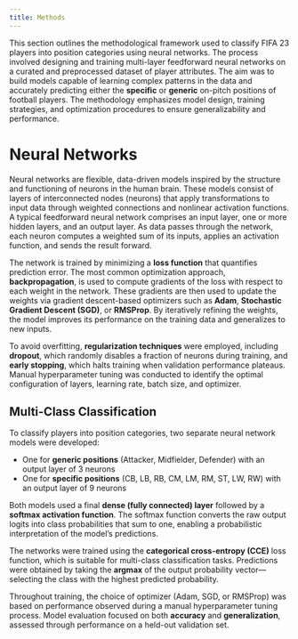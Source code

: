 ```yaml
---
title: Methods
---
```


This section outlines the methodological framework used to classify FIFA 23 players into position categories using neural networks. The process involved designing and training multi-layer feedforward neural networks on a curated and preprocessed dataset of player attributes. The aim was to build models capable of learning complex patterns in the data and accurately predicting either the **specific** or **generic** on-pitch positions of football players. The methodology emphasizes model design, training strategies, and optimization procedures to ensure generalizability and performance.


# Neural Networks

Neural networks are flexible, data-driven models inspired by the structure and functioning of neurons in the human brain. These models consist of layers of interconnected nodes (neurons) that apply transformations to input data through weighted connections and nonlinear activation functions. A typical feedforward neural network comprises an input layer, one or more hidden layers, and an output layer. As data passes through the network, each neuron computes a weighted sum of its inputs, applies an activation function, and sends the result forward.

The network is trained by minimizing a **loss function** that quantifies prediction error. The most common optimization approach, **backpropagation**, is used to compute gradients of the loss with respect to each weight in the network. These gradients are then used to update the weights via gradient descent-based optimizers such as **Adam**, **Stochastic Gradient Descent (SGD)**, or **RMSProp**. By iteratively refining the weights, the model improves its performance on the training data and generalizes to new inputs.

To avoid overfitting, **regularization techniques** were employed, including **dropout**, which randomly disables a fraction of neurons during training, and **early stopping**, which halts training when validation performance plateaus. Manual hyperparameter tuning was conducted to identify the optimal configuration of layers, learning rate, batch size, and optimizer.

## Multi-Class Classification

To classify players into position categories, two separate neural network models were developed:

- One for **generic positions** (Attacker, Midfielder, Defender) with an output layer of 3 neurons
- One for **specific positions** (CB, LB, RB, CM, LM, RM, ST, LW, RW) with an output layer of 9 neurons

Both models used a final **dense (fully connected) layer** followed by a **softmax activation function**. The softmax function converts the raw output logits into class probabilities that sum to one, enabling a probabilistic interpretation of the model's predictions.

The networks were trained using the **categorical cross-entropy (CCE)** loss function, which is suitable for multi-class classification tasks. Predictions were obtained by taking the **argmax** of the output probability vector—selecting the class with the highest predicted probability.

Throughout training, the choice of optimizer (Adam, SGD, or RMSProp) was based on performance observed during a manual hyperparameter tuning process. Model evaluation focused on both **accuracy** and **generalization**, assessed through performance on a held-out validation set.